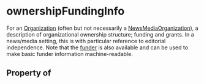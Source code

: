# ownershipFundingInfo

For an <a class="localLink" href="/Organization">Organization</a> (often but not necessarily a <a class="localLink" href="/NewsMediaOrganization">NewsMediaOrganization</a>), a description of organizational ownership structure; funding and grants. In a news/media setting, this is with particular reference to editorial independence.   Note that the <a class="localLink" href="/funder">funder</a> is also available and can be used to make basic funder information machine-readable.

## Property of



